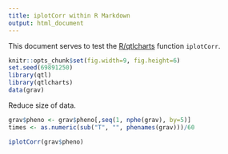 ```yaml
---
title: iplotCorr within R Markdown
output: html_document
---
```


This document serves to test the
[R/qtlcharts](https://kbroman.org/qtlcharts) function `iplotCorr`.

```r
knitr::opts_chunk$set(fig.width=9, fig.height=6)
set.seed(69891250)
library(qtl)
library(qtlcharts)
data(grav)
```

Reduce size of data.

```r
grav$pheno <- grav$pheno[,seq(1, nphe(grav), by=5)]
times <- as.numeric(sub("T", "", phenames(grav)))/60
```


```r
iplotCorr(grav$pheno)
```
